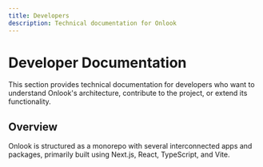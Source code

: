 ```yaml
---
title: Developers
description: Technical documentation for Onlook
---
```


# Developer Documentation

This section provides technical documentation for developers who want to understand Onlook's architecture, contribute to the project, or extend its functionality.

## Overview

Onlook is structured as a monorepo with several interconnected apps and packages, primarily built using Next.js, React, TypeScript, and Vite.

<Cards>
  <Card title="Architecture" href="/docs/developer/architecture" />
  <Card title="Core Systems" href="/docs/developer/core-systems" />
  <Card title="Contributing" href="/docs/developer/contributing" />
</Cards>
